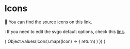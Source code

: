 
<Meta title="Design System/Styles/Icons" />

# Icons

📁 You can find the source icons on this [link](https://groupeisagri.sharepoint.com/sites/Maya_Espana/Drive%20Agroptima/Forms/AllItems.aspx?id=%2Fsites%2FMaya%5FEspana%2FDrive%20Agroptima%2F06%20%2D%20DESIGN%2F01%2E%20Bodegas%2FDesign%20system%2FRecursos%2Ficons\&viewid=c0618b1a%2Dc398%2D461b%2D85e6%2Df088fc5fee72).

ℹ️ If you need to edit the svgo default options, check this [link](https://stackoverflow.com/a/70360615).

<IconGallery>
  {
    Object.values(Icons).map((Icon) => {
      return(
        <IconItem name={Icon['name'].substring(3)}>
          <Icon />
        </IconItem>
      )
    })
  }
</IconGallery>
